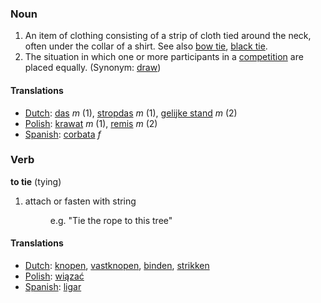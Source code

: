 === Noun ===

# An item of clothing consisting of a strip of cloth tied around the neck, often under the collar of a shirt. See also [[bow tie]], [[black tie]].
# The situation in which one or more participants in a [[competition]] are placed equally. (Synonym: [[draw]])

====Translations====
*[[Dutch]]: [[das]] ''m'' (1), [[stropdas]] ''m'' (1), [[gelijke stand]] ''m'' (2)
*[[Polish]]: [[krawat]] ''m'' (1), [[remis]] ''m'' (2)
*[[Spanish]]: [[corbata]] ''f''

=== Verb ===

'''to tie''' (tying)

#attach or fasten with string
#:e.g. "Tie the rope to this tree"

====Translations====
*[[Dutch]]: [[knopen]], [[vastknopen]], [[binden]], [[strikken]]
*[[Polish]]: [[wiązać]]
*[[Spanish]]: [[ligar]]